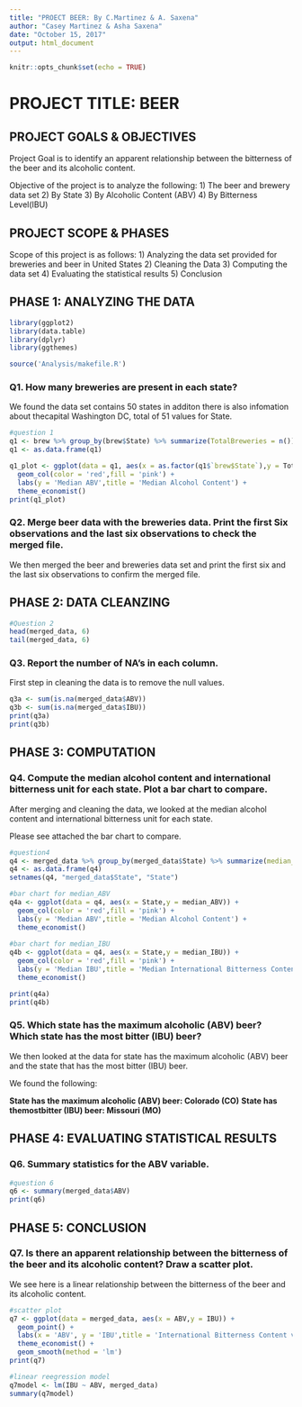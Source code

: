 ```yaml
---
title: "PROECT BEER: By C.Martinez & A. Saxena"
author: "Casey Martinez & Asha Saxena"
date: "October 15, 2017"
output: html_document
---
```


```r
knitr::opts_chunk$set(echo = TRUE)
```
# PROJECT TITLE: BEER

## PROJECT GOALS & OBJECTIVES

Project Goal is to identify an apparent relationship between the bitterness of the beer and its alcoholic content. 

Objective of the project is to analyze the following:
  1) The beer and brewery data set 
  2) By State
  3) By Alcoholic Content (ABV)
  4) By Bitterness Level(IBU)
  

## PROJECT SCOPE & PHASES

Scope of this project is as follows:
  1) Analyzing the data set provided for breweries and beer in United States
  2) Cleaning the Data
  3) Computing the data set 
  4) Evaluating the statistical results
  5) Conclusion 


## PHASE 1: ANALYZING THE DATA
```r
library(ggplot2)
library(data.table)
library(dplyr)
library(ggthemes)

source('Analysis/makefile.R')
```
### Q1. How many breweries are present in each state?

We found the data set contains 50 states in additon there is also infomation about thecapital Washington DC, total of 51 values for State.
```r
#question 1
q1 <- brew %>% group_by(brew$State) %>% summarize(TotalBreweries = n())
q1 <- as.data.frame(q1)

q1_plot <- ggplot(data = q1, aes(x = as.factor(q1$`brew$State`),y = TotalBreweries)) + 
  geom_col(color = 'red',fill = 'pink') +
  labs(y = 'Median ABV',title = 'Median Alcohol Content') +
  theme_economist()
print(q1_plot)

```

### Q2. Merge beer data with the breweries data. Print the first Six observations and the last six observations to check the merged file.

We then merged the beer and breweries data set and print the first six and the last six observations to confirm the merged file.


## PHASE 2: DATA CLEANZING
```r
#Question 2
head(merged_data, 6)
tail(merged_data, 6)
```
### Q3. Report the number of NA's in each column.

First step in cleaning the data is to remove the null values. 
```r
q3a <- sum(is.na(merged_data$ABV))
q3b <- sum(is.na(merged_data$IBU))
print(q3a)
print(q3b)
```

## PHASE 3: COMPUTATION 

### Q4. Compute the median alcohol content and international bitterness unit for each state. Plot a bar chart to compare.

After merging and cleaning the data, we looked at the median alcohol content and international bitterness unit for each state.

Please see attached the bar chart to compare.

```r

#question4
q4 <- merged_data %>% group_by(merged_data$State) %>% summarize(median_ABV = median(ABV), median_IBU = median(IBU))
q4 <- as.data.frame(q4)
setnames(q4, "merged_data$State", "State")

#bar chart for median_ABV
q4a <- ggplot(data = q4, aes(x = State,y = median_ABV)) + 
  geom_col(color = 'red',fill = 'pink') +
  labs(y = 'Median ABV',title = 'Median Alcohol Content') +
  theme_economist()
               
#bar chart for median_IBU
q4b <- ggplot(data = q4, aes(x = State,y = median_IBU)) + 
  geom_col(color = 'red',fill = 'pink') +
  labs(y = 'Median IBU',title = 'Median International Bitterness Content') +
  theme_economist()                 

print(q4a)
print(q4b)
```


### Q5. Which state has the maximum alcoholic (ABV) beer? Which state has the most bitter (IBU) beer?

We then looked at the data for state has the maximum alcoholic (ABV) beer and the state that has the most bitter (IBU) beer.

We found the following:

**State has the maximum alcoholic (ABV) beer: Colorado (CO)**
**State has themostbitter (IBU) beer: Missouri (MO)**


## PHASE 4: EVALUATING STATISTICAL RESULTS

### Q6. Summary statistics for the ABV variable.
```r
#question 6
q6 <- summary(merged_data$ABV)
print(q6)
```


## PHASE 5: CONCLUSION

### Q7. Is there an apparent relationship between the bitterness of the beer and its alcoholic content? Draw a scatter plot.

We see here is a linear relationship between the bitterness of the beer and its alcoholic content.
```r
#scatter plot
q7 <- ggplot(data = merged_data, aes(x = ABV,y = IBU)) + 
  geom_point() +
  labs(x = 'ABV', y = 'IBU',title = 'International Bitterness Content vs. Alcoholic Content') +
  theme_economist() +
  geom_smooth(method = 'lm')
print(q7)  

#linear reegression model
q7model <- lm(IBU ~ ABV, merged_data)
summary(q7model)
```



